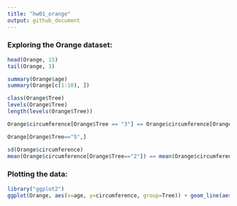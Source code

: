 ```yaml
---
title: "hw01_orange"
output: github_document
--- 
```


### Exploring the Orange dataset:
```r
head(Orange, 15)
tail(Orange, 3) 
```

```r
summary(Orange$age) 
summary(Orange[c(1:10), ])
```

```r
class(Orange$Tree)
levels(Orange$Tree)
length(levels(Orange$Tree))
```

```r
Orange$circumference[Orange$Tree == "3"] == Orange$circumference[Orange$Tree == "1"]

Orange[Orange$Tree=="5",]
```

```r
sd(Orange$circumference)
mean(Orange$circumference[Orange$Tree=="2"]) == mean(Orange$circumference[Orange$Tree=="4"])
```


### Plotting the data:
```r
library("ggplot2")
ggplot(Orange, aes(x=age, y=circumference, group=Tree)) + geom_line(aes(linetype=Tree, color=Tree))
```